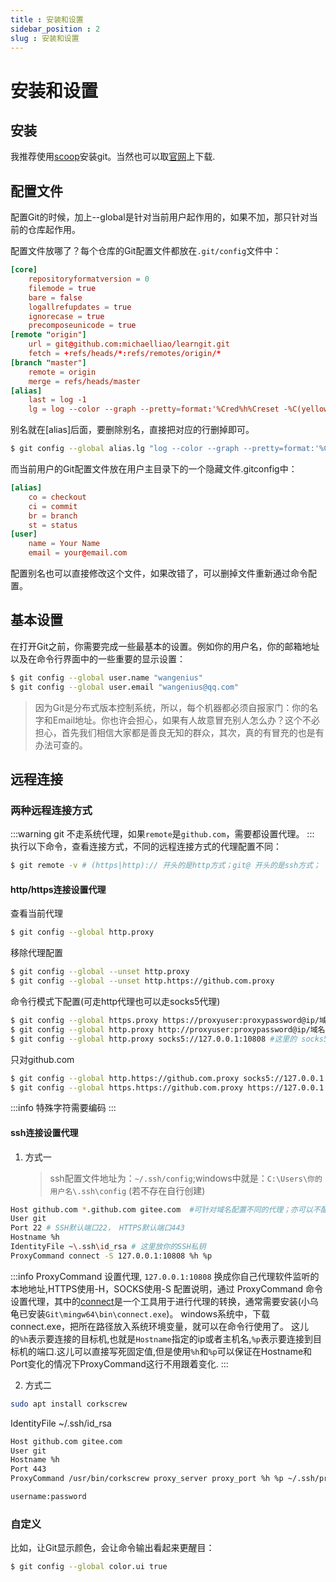 ```yaml
---
title : 安装和设置
sidebar_position : 2
slug : 安装和设置
---
```

# 安装和设置

## 安装

我推荐使用[scoop](../tools/scoop)安装git。当然也可以取[官网](https://git-scm.com/downloads)上下载.

## 配置文件

配置Git的时候，加上--global是针对当前用户起作用的，如果不加，那只针对当前的仓库起作用。

配置文件放哪了？每个仓库的Git配置文件都放在`.git/config`文件中：

```toml title=".git/config"
[core]
    repositoryformatversion = 0
    filemode = true
    bare = false
    logallrefupdates = true
    ignorecase = true
    precomposeunicode = true
[remote "origin"]
    url = git@github.com:michaelliao/learngit.git
    fetch = +refs/heads/*:refs/remotes/origin/*
[branch "master"]
    remote = origin
    merge = refs/heads/master
[alias]
    last = log -1
    lg = log --color --graph --pretty=format:'%Cred%h%Creset -%C(yellow)%d%Creset %s %Cgreen(%cr) %C(bold blue)<%an>%Creset' --abbrev-commit
```
别名就在[alias]后面，要删除别名，直接把对应的行删掉即可。

```bash title="配置别名"
$ git config --global alias.lg "log --color --graph --pretty=format:'%Cred%h%Creset -%C(yellow)%d%Creset %s %Cgreen(%cr) %C(bold blue)<%an>%Creset' --abbrev-commit"
```


而当前用户的Git配置文件放在用户主目录下的一个隐藏文件.gitconfig中：
```toml title="{user}/.gitconfig"
[alias]
    co = checkout
    ci = commit
    br = branch
    st = status
[user]
    name = Your Name
    email = your@email.com
```
配置别名也可以直接修改这个文件，如果改错了，可以删掉文件重新通过命令配置。

## 基本设置

在打开Git之前，你需要完成一些最基本的设置。例如你的用户名，你的邮箱地址以及在命令行界面中的一些重要的显示设置：

```bash
$ git config --global user.name "wangenius"
$ git config --global user.email "wangenius@qq.com"
```

> 因为Git是分布式版本控制系统，所以，每个机器都必须自报家门：你的名字和Email地址。你也许会担心，如果有人故意冒充别人怎么办？这个不必担心，首先我们相信大家都是善良无知的群众，其次，真的有冒充的也是有办法可查的。

## 远程连接

### 两种远程连接方式

:::warning
git 不走系统代理，如果`remote`是`github.com`，需要都设置代理。
:::
执行以下命令，查看连接方式，不同的远程连接方式的代理配置不同：

```bash title="查看远程连接"
$ git remote -v # (https|http):// 开头的是http方式；git@ 开头的是ssh方式；
```

#### http/https连接设置代理

查看当前代理

```bash
$ git config --global http.proxy
```

移除代理配置

```bash
$ git config --global --unset http.proxy
$ git config --global --unset http.https://github.com.proxy
```

命令行模式下配置(可走http代理也可以走socks5代理)

```bash
$ git config --global https.proxy https://proxyuser:proxypassword@ip/域名:port
$ git config --global http.proxy http://proxyuser:proxypassword@ip/域名:port
$ git config --global http.proxy socks5://127.0.0.1:10808 #这里的 socks5 仅仅是代理使用的协议，它依然是针对 http 设置的，所以仅对 http 协议的仓库有效。
```

只对github.com

```bash
$ git config --global http.https://github.com.proxy socks5://127.0.0.1:10808
$ git config --global https.https://github.com.proxy https://127.0.0.1:10808
```

:::info
特殊字符需要编码
:::

#### ssh连接设置代理

1. 方式一
   > ssh配置文件地址为：`~/.ssh/config`;windows中就是：`C:\Users\你的用户名\.ssh\config` (若不存在自行创建)

```bash
Host github.com *.github.com gitee.com	#可针对域名配置不同的代理；亦可以不配置
User git
Port 22 # SSH默认端口22， HTTPS默认端口443
Hostname %h
IdentityFile ~\.ssh\id_rsa # 这里放你的SSH私钥
ProxyCommand connect -S 127.0.0.1:10808 %h %p
```

:::info ProxyCommand
设置代理, `127.0.0.1:10808` 换成你自己代理软件监听的本地地址,HTTPS使用-H，SOCKS使用-S
配置说明，通过 ProxyCommand 命令设置代理，其中的[connect](https://bitbucket.org/gotoh/connect)是一个工具用于进行代理的转换，通常需要安装(小乌龟已安装`Git\mingw64\bin\connect.exe`)。
windows系统中，下载connect.exe，把所在路径放入系统环境变量，就可以在命令行使用了。
这儿的`%h`表示要连接的目标机,也就是`Hostname`指定的ip或者主机名,`%p`表示要连接到目标机的端口.这儿可以直接写死固定值,但是使用`%h`和`%p`可以保证在Hostname和Port变化的情况下ProxyCommand这行不用跟着变化.
:::

2. 方式二

```bash title="安装corkscrew"
sudo apt install corkscrew
```

IdentityFile ~/.ssh/id_rsa

```bash title="修改 ~/.ssh/config"
Host github.com gitee.com
User git
Hostname %h
Port 443
ProxyCommand /usr/bin/corkscrew proxy_server proxy_port %h %p ~/.ssh/proxyauth #proxy_server 为代理服务器地址，proxy_port 为代理服务器端口。
```

```bash title="修改 ~/.ssh/proxyauth，写上代理用户名密码"
username:password
```

### 自定义

比如，让Git显示颜色，会让命令输出看起来更醒目：
```bash
$ git config --global color.ui true
```
